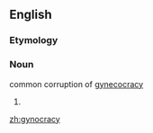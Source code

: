 ==English==

===Etymology===
{{confix|gyno|cracy}}

===Noun===
{{en-noun|-}}

common corruption of [[gynecocracy]]

# {{defn|English}}

[[zh:gynocracy]]